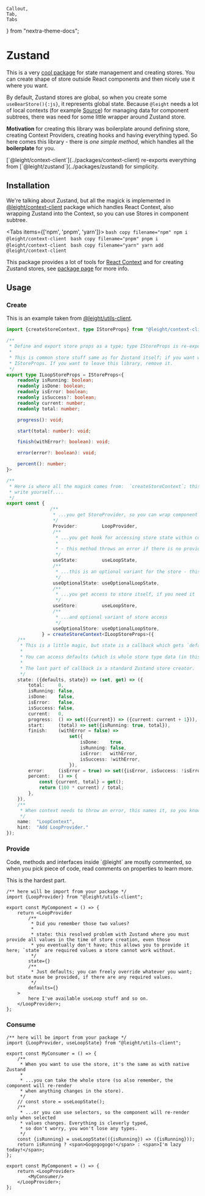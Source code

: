     Callout,
    Tab,
    Tabs
} from "nextra-theme-docs";

# Zustand

This is a very [cool package](https://www.npmjs.com/package/zustand) for state management and creating stores. You can create shape of store outside
React components and then nicely use it where you want.

By default, Zustand stores are global, so when you create some `useBearStore(){:js}`, it represents global state. Because `@leight` needs a lot of local
contexts (for example [Source](../concepts/source/client#context)) for managing data for component subtrees, there was need for some little wrapper around
Zustand store.

**Motivation** for creating this library was boilerplate around defining store, creating Context Providers, creating hooks and having everything typed. So here
comes this library - there is _one simple method_, which handles all the **boilerplate** for you.

<Callout type="info" emoji="ℹ️">
    [`@leight/context-client`](../packages/context-client) re-exports everything from [`@leight/zustand`](../packages/zustand) for simplicity.
</Callout>

## Installation

We're talking about Zustand, but all the magick is implemented in [@leight/context-client](../packages/context-client) package which handles React Context, also
wrapping Zustand into the Context, so you can use Stores in component subtree.

<Tabs items={['npm', 'pnpm', 'yarn']}>
    <Tab>
        ```bash copy filename="npm"
        npm i @leight/context-client
        ```
    </Tab>
    <Tab>
        ```bash copy filename="pnpm"
        pnpm i @leight/context-client
        ```
    </Tab>
    <Tab>
        ```bash copy filename="yarn"
        yarn add @leight/context-client
        ```
    </Tab>
</Tabs>

This package provides a lot of tools for [React Context](https://react.dev/reference/react/createContext) and for creating Zustand stores, see [package page](../packages/context-client) for more info.

## Usage

### Create

This is an example taken from [@leight/utils-client](../packages/utils-client).

```ts filename="LoopContext.ts"
import {createStoreContext, type IStoreProps} from "@leight/context-client";

/**
 * Define and export store props as a type; type IStoreProps is re-exported from `@leight/zustand`.
 *
 * This is common store stuff same as for Zustand itself; if you want wrap your existing store, just use
 * IStoreProps. If you want to leave this library, remove it.
 */
export type ILoopStoreProps = IStoreProps<{
    readonly isRunning: boolean;
    readonly isDone: boolean;
    readonly isError: boolean;
    readonly isSuccess?: boolean;
    readonly current: number;
    readonly total: number;

    progress(): void;

    start(total: number): void;

    finish(withError?: boolean): void;

    error(error?: boolean): void;

    percent(): number;
}>

/**
 * Here is where all the magick comes from:  `createStoreContext`; this method creates all boilerplate stuff you would eventually
 * write yourself....
 */
export const {
                /**
                 * ...you get StoreProvider, so you can wrap component subtree with this Store
                 */
                 Provider:         LoopProvider,
                 /**
                  * ...you get hook for accessing store state within component subtree
                  *
                  * - this method throws an error if there is no provider
                  */
                 useState:         useLoopState,
                 /**
                  * ...this is an optional variant for the store - this method does not throw an error
                  */
                 useOptionalState: useOptionalLoopState,
                 /**
                  * ...you get access to store itself, if you need it
                  */
                 useStore:         useLoopStore,
                 /**
                  * ...and optional variant of store access
                  */
                 useOptionalStore: useOptionalLoopStore,
             } = createStoreContext<ILoopStoreProps>({
    /**
     * This is a little magic, but state is a callback which gets `default` and `state` from the ContextProvider when it's used. Remember those two values.
     *
     * You can access defaults (which is whole store type data (in this case `ILoopStoreProps`) or just required state (about it later).
     *
     * The last part of callback is a standard Zustand store creator.
     */
    state: ({defaults, state}) => (set, get) => ({
        total:     0,
        isRunning: false,
        isDone:    false,
        isError:   false,
        isSuccess: false,
        current:   0,
        progress:  () => set(({current}) => ({current: current + 1})),
        start:     (total) => set({isRunning: true, total}),
        finish:    (withError = false) =>
                       set({
                           isDone:    true,
                           isRunning: false,
                           isError:   withError,
                           isSuccess: !withError,
                       }),
        error:     (isError = true) => set({isError, isSuccess: !isError}),
        percent:   () => {
            const {current, total} = get();
            return (100 * current) / total;
        },
    }),
    /**
     * When context needs to throw an error, this names it, so you know who was the bad boy.
     */
    name:  "LoopContext",
    hint:  "Add LoopProvider."
});
```

### Provide

<Callout type="info" emoji="ℹ️">
    Code, methods and interfaces inside `@leight` are mostly commented, so when you pick piece of code, read comments on properties to learn
    more.
</Callout>

This is the hardest part.

```tsx
/** here will be import from your package */
import {LoopProvider} from "@leight/utils-client";

export const MyComponent = () => {
	return <LoopProvider
        /**
         * Did you remember those two values?
         *
         * state: this resolved problem with Zustand where you must provide all values in the time of store creation, even those
         * you eventually don't have; this allows you to provide it here; `state` are required values a store cannot work without.
         */
        state={}
        /**
         * Just defaults; you can freely override whatever you want; but state muse be provided, if there are any required values.
         */
        defaults={}
    >
        here I've available useLoop stuff and so on.
    </LoopProvider>;
};
```

### Consume

```tsx
/** here will be import from your package */
import {LoopProvider, useLoopState} from "@leight/utils-client";

export const MyConsumer = () => {
	/**
     * When you want to use the store, it's the same as with native Zustand
     *
     * ...you can take the whole store (so also remember, the component will re-render
     * when anything changes in the store).
     */
	// const store = useLoopState();
    /**
     * ...or you can use selectors, so the component will re-render only when selected
     * values changes. Everything is cleverly typed,
     * so don't worry, you won't lose any types.
     */
	const {isRunning} = useLoopState(({isRunning}) => ({isRunning}));
	return isRunning ? <span>Gogogogogo!</span> : <span>I'm lazy today!</span>;
};

export const MyComponent = () => {
	return <LoopProvider>
        <MyConsumer/>
    </LoopProvider>;
};
```
